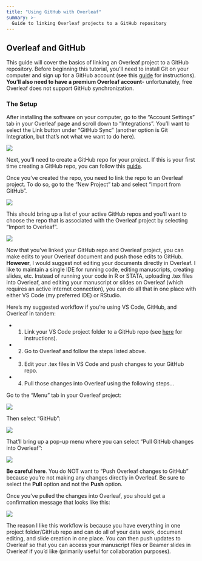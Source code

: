 ```yaml
---
title: "Using GitHub with Overleaf"
summary: >-
  Guide to linking Overleaf projects to a GitHub repository
---
```


## Overleaf and GitHub

This guide will cover the basics of linking an Overleaf project to a GitHub repository. Before beginning this tutorial, you'll need to install Git on your computer and sign up for a GitHub account (see this [guide](/assignments/tutorial_1.qmd) for instructions). **You'll also need to have a premium Overleaf account**- unfortunately, free Overleaf does not support GitHub synchronization.

### The Setup

After installing the software on your computer, go to the "Account Settings" tab in your Overleaf page and scroll down to "Integrations". You'll want to select the Link button under "GitHub Sync" (another option is Git Integration, but that's not what we want to do here). 

![](/img/over_git0.png){fig-alt="over_git0"}


Next, you'll need to create a GitHub repo for your project. If this is your first time creating a GitHub repo, you can follow this [guide](https://hpam7660.com/assignments/tutorial_1.html#creating-your-first-repo). 

Once you've created the repo, you need to link the repo to an Overleaf project. To do so, go to the "New Project" tab and select "Import from GitHub".

![](/img/over_git1.png){fig-alt="over_git1"}


This should bring up a list of your active GitHub repos and you'll want to choose the repo that is associated with the Overleaf project by selecting "Import to Overleaf".

![](/img/over_git2.png){fig-alt="over_git2"}

Now that you've linked your GitHub repo and Overleaf project, you can make edits to your Overleaf document and push those edits to GitHub. **However**, I would suggest not editing your documents directly in Overleaf. I like to maintain a single IDE for running code, editing manuscripts, creating slides, etc. Instead of running your code in R or STATA, uploading .tex files into Overleaf, and editing your manuscript or slides on Overleaf (which requires an active internet connection), you can do all that in one place with either VS Code (my preferred IDE) or RStudio. 

Here's my suggested workflow if you're using VS Code, GitHub, and Overleaf in tandem:

- 1. Link your VS Code project folder to a GitHub repo (see [here](/resources/VSCode_Git.qmd) for instructions).
- 2. Go to Overleaf and follow the steps listed above.
- 3. Edit your .tex files in VS Code and push changes to your GitHub repo.
- 4. Pull those changes into Overleaf using the following steps...

Go to the "Menu" tab in your Overleaf project:

![](/img/over_git3.png){fig-alt="over_git3"}

Then select "GitHub":

![](/img/over_git4.png){fig-alt="over_git4"}

That'll bring up a pop-up menu where you can select "Pull GitHub changes into Overleaf":

![](/img/over_git5.png){fig-alt="over_git5"}

**Be careful here**. You do NOT want to "Push Overleaf changes to GitHub" because you're not making any changes directly in Overleaf. Be sure to select the **Pull** option and not the **Push** option.

Once you've pulled the changes into Overleaf, you should get a confirmation message that looks like this:

![](/img/over_git6.png){fig-alt="over_git6"}


The reason I like this workflow is because you have everything in one project folder/GitHub repo and can do all of your data work, document editing, and slide creation in one place. You can then push updates to Overleaf so that you can access your manuscript files or Beamer slides in Overleaf if you'd like (primarily useful for collaboration purposes). 
